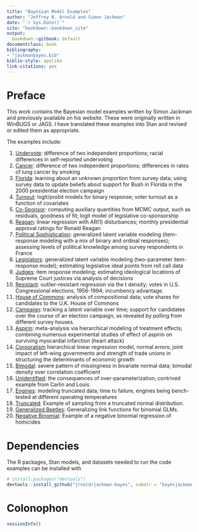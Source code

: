 ```yaml
---
title: "Bayesian Model Examples"
author: "Jeffrey B. Arnold and Simon Jackman"
date: "`r Sys.Date()`"
site: "bookdown::bookdown_site"
output:
  bookdown::gitbook: default
documentclass: book
bibliography:
- "jackmanbayes.bib"
biblio-style: apalike
link-citations: yes
---
```


# Preface {-}

This work contains the Bayesian model examples written by Simon Jackman and previously available on his website.
These were originally written in WinBUGS or JAGS.
I have translated these examples into Stan and revised or edited them as appropriate.

The examples include:

1.  [Undervote](undervote): difference of two independent proportions; racial differences in self-reported undervoting
1.  [Cancer](cancer): difference of two independent proportions; differences in rates of lung cancer by smoking
1.  [Florida](florida): learning about an unknown proportion from survey data; using survey data to update beliefs about support for Bush in Florida in the 2000 presidential election campaign
1.  [Turnout](turnout2005): logit/probit models for binary response; voter turnout as a function of covariates
1.  [Co-Sponsor](cosponsor): computing auxiliary quantities from MCMC output, such as residuals, goodness of fit; logit model of legislative co-sponsorship
1.  [Reagan](reagan): linear regression with AR(1) disturbances; monthly presidential approval ratings for Ronald Reagan
1.  [Political Sophistication](sophistication):  generalized latent variable modeling (item-response modeling with a mix of binary and ordinal responses); assessing levels of political knowledge among survey respondents in France
1.  [Legislators](legislators):  generalized latent variable modeling (two-parameter item-response model); estimating legislative ideal points from roll call data
1.  [Judges](judges): item response modeling; estimating ideological locations of Supreme Court justices via analysis of decisions
1.  [Resistant](resistant): outlier-resistant regression via the t density; votes in U.S. Congressional elections, 1956-1994; incumbency advantage.
1.  [House of Commons](uk92): analysis of compositional data; vote shares for candidates to the U.K. House of Commons
1.  [Campaign](campaign): tracking a latent variable over time; support for candidates over the course of an election campaign, as revealed by polling from different survey houses.
1.  [Aspirin](aspirin): meta-analysis via hierarchical modeling of treatment effects; combining numerous experimental studies of effect of aspirin on surviving myocardial infarction (heart attack)
1.  [Corporatism](corporatism) hierarchical linear regression model, normal errors; joint impact of left-wing governments and strength of trade unions in structuring the determinants of economic growth
1.  [Bimodal](bimodal): severe pattern of missingness in bivariate normal data; bimodal density over correlation coefficient
1.  [Unidentified](unidentified): the consequences of over-parameterization; contrived example from Carlin and Louis
1.  [Engines](engines): modeling truncated data; time to failure, engines being bench-tested at different operating temperatures
1.  [Truncated](truncated): Example of sampling from a truncated normal distribution.
1.  [Generalized Beetles](genbeetles): Generalizing link functions for binomial GLMs.
1.  [Negative Binomial](negbin): Example of a negative binomial regression of homicides

# Dependencies {-}

The R packages, Stan models, and datasets needed to run the code examples can be installed with
```r
# install.packages("devtools")
devtools::install_github("jrnold/jackman-bayes", subdir = "bayesjackman")
```


# Colonophon {-}

```r
sessionInfo()
```

